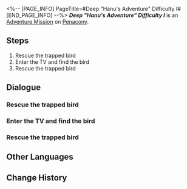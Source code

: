 <%-- [PAGE_INFO]
PageTitle=#Deep "Hanu's Adventure" Difficulty I#
[END_PAGE_INFO] --%>
{{Stub|Dialogue.}}
{{Mission Infobox
|id            = 8020205
|title         = 
|image         = <!--Mission Deep "Hanu's Adventure" Difficulty I.png-->
|type          = Adventure
|event_name    = 
|chapter       = 
|requirements  = {{subst:void|<!--Unknown: {"Type":"Manual"}-->}}
|summary       = <!--official mission summary from Fate's Atlas-->
|characters    = Trailblazer
|startLocation = [[Penacony]] - [[Deep "Hanu's Adventure" Difficulty I]]
|world         = Penacony
|area          = Deep "Hanu's Adventure" Difficulty I
|prev          = 
|next          = 
|rewards       = 
}}
'''''Deep "Hanu's Adventure" Difficulty I''''' is an [[Adventure Mission]] on [[Penacony]].

==Steps==
# Rescue the trapped bird
# Enter the TV and find the bird
# Rescue the trapped bird

<!--
==Gameplay Notes==

--><!--
==Trial Character==

-->
==Dialogue==
{{Stub Dialogue}}

===Rescue the trapped bird{{subst:void|<!--802020504-->}}===
{{Mission Description|type=adventure|location=Deep "Hanu's Adventure" Difficulty I|Some of the birds that helped build Dreamville have been trapped by accident. You have to help Brother Hanu rescue them.}}
{{Dialogue Start}}
:{{tx}}
{{Dialogue End}}

===Enter the TV and find the bird{{subst:void|<!--802020501-->}}===
{{Dialogue Start}}
:{{tx}}
{{Dialogue End}}

===Rescue the trapped bird{{subst:void|<!--802020502-->}}===
{{Dialogue Start}}
:{{tx}}
{{Dialogue End}}

==Other Languages==
{{Other Languages
|en   = Deep "Hanu's Adventure" Difficulty I
|zhs  = 深层「小小哈努行动」难度I
|zht  = 深層「小小哈努行動」難度I
|ja   = 深層夢境「ちびっ子ハヌの大作戦」難易度I
|ko   = 깊은 층 「꼬마 하누의 작전」 난이도 I
|es   = Aventura de Hanu profunda, dificultad&nbsp;I
|fr   = Profondeurs&nbsp;: «&nbsp;Aventures de Hanu&nbsp;» difficulté&nbsp;I
|ru   = Нижний мир: Приключения Хану I
|th   = "ปฏิบัติการของลูกพี่ Hanu" ชั้นลึก ระดับความยาก I
|vi   = Cuộc Phiêu Lưu Của Hanu Tầng Sâu - Độ Khó I
|de   = Tief „Hanus Abenteuer“ Schwierigkeitsgrad I
|id   = "Petualangan Hanu" yang Dalam: Tingkat Kesulitan I
|pt   = "Aventuras de Hanu" Profundo Dificuldade I
}}

==Change History==
{{Change History|2.0}}
